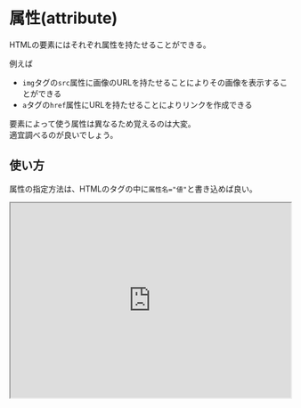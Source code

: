 # 属性(attribute)

HTMLの要素にはそれぞれ属性を持たせることができる。

例えば

- `img`タグの`src`属性に画像のURLを持たせることによりその画像を表示することができる
- `a`タグの`href`属性にURLを持たせることによりリンクを作成できる

要素によって使う属性は異なるため覚えるのは大変。  
適宜調べるのが良いでしょう。

## 使い方

属性の指定方法は、HTMLのタグの中に`属性名="値"`と書き込めば良い。

<iframe
  src="https://stackblitz.com/edit/js-tghziq?embed=1&file=index.html&hideExplorer=1&hideNavigation=1"
  width="100%"
  height="350px"
  title="stupefied-sutherland-jdtqvf"
  allow="accelerometer; ambient-light-sensor; camera; encrypted-media; geolocation; gyroscope; hid; microphone; midi; payment; usb; vr; xr-spatial-tracking"
  sandbox="allow-forms allow-modals allow-popups allow-presentation allow-same-origin allow-scripts"
></iframe>
